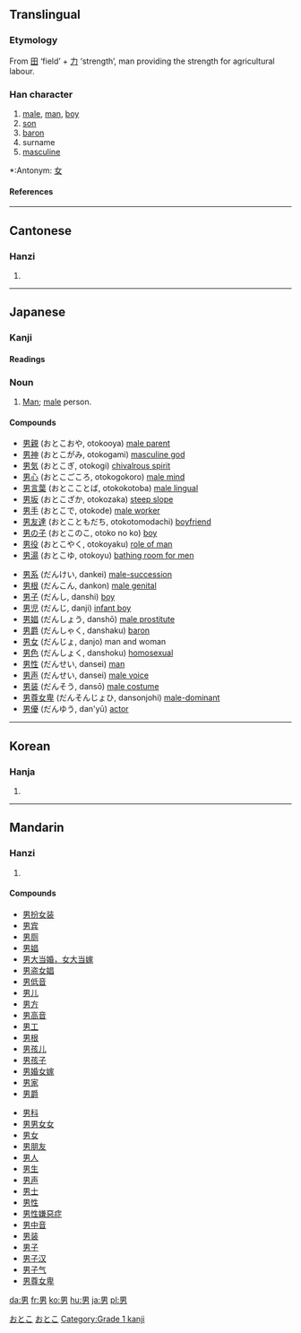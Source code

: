 ==Translingual==
===Etymology===
From [[田]] ‘field’ + [[力]] ‘strength’, man providing the strength for agricultural labour.
===Han character===
{{Han char|rn=102|rad=田|as=02|sn=7|four=6042<sub>7</sub>|canj=田大尸 (WKS)}}
# [[male]], [[man]], [[boy]]
# [[son]]
# [[baron]]
# surname
# [[masculine]]


*:Antonym: [[女]]
====References====
{{Han ref|kx=0759.020|dkj=21730|dj=1169.020|hdz=42529.050|uh=7537|ud=30007|bh=A86B|bd=43115}}
----
==Cantonese==
===Hanzi===
{{yue-hanzi|jyut=|y=naam4}}
# {{defn|Cantonese}}
----
== Japanese ==
[[Category:1000_Japanese_basic_words|おとこ]]
=== Kanji ===
{{ja-kanji|grade=|rs=田02}}
====Readings====
{{ja-readings|on=[[だん]] (dan), [[なん]] (nan)|kun=[[おとこ]] (otoko)}}

=== Noun ===
[[Category:Japanese nouns|おとこ]]
{{janoun|おとこ|otoko}}

# [[Man]]; [[male]] person.

====Compounds====
{{top}}
*[[男親]] (おとこおや, otokooya) [[male parent]]
*[[男神]] (おとこがみ, otokogami) [[masculine god]]
*[[男気]] (おとこぎ, otokogi) [[chivalrous spirit]]
*[[男心]] (おとこごころ, otokogokoro) [[male mind]]
*[[男言葉]] (おとこことば, otokokotoba) [[male lingual]]
*[[男坂]] (おとこざか, otokozaka) [[steep slope]]
*[[男手]] (おとこで, otokode) [[male worker]]
*[[男友達]] (おとこともだち, otokotomodachi) [[boyfriend]]
*[[男の子]] (おとこのこ, otoko no ko) [[boy]]
*[[男役]] (おとこやく, otokoyaku) [[role of man]]
*[[男湯]] (おとこゆ, otokoyu) [[bathing room for men]]
{{mid}}
*[[男系]] (だんけい, dankei) [[male-succession]]
*[[男根]] (だんこん, dankon) [[male genital]]
*[[男子]] (だんし, danshi) [[boy]]
*[[男児]] (だんじ, danji) [[infant boy]]
*[[男娼]] (だんしょう, danshō) [[male prostitute]]
*[[男爵]] (だんしゃく, danshaku) [[baron]]
*[[男女]] (だんじょ, danjo) man and woman
*[[男色]] (だんしょく, danshoku) [[homosexual]]
*[[男性]] (だんせい, dansei) [[man]]
*[[男声]] (だんせい, dansei) [[male voice]]
*[[男装]] (だんそう, dansō) [[male costume]]
*[[男尊女卑]] (だんそんじょひ, dansonjohi) [[male-dominant]]
*[[男優]] (だんゆう, dan'yū) [[actor]]
{{bottom}}
----

==Korean==
===Hanja===
{{ko-hanja|hangeul=남|eumhun=사내|rv=nam|mr=nam|y=nam}}
# {{defn|Korean}}






[[Category:Grade 1 kanji]]
----
==Mandarin==
===Hanzi===
{{cmn-hanzi|pin=[[nán]] (nan2)|wg=nan<sup>2</sup>}}
# {{defn|Mandarin}}

====Compounds====
{{top}}
*[[男扮女装]]
*[[男宾]]
*[[男厕]]
*[[男娼]]
*[[男大当婚，女大当嫁]]
*[[男盗女娼]]
*[[男低音]]
*[[男儿]]
*[[男方]]
*[[男高音]]
*[[男工]]
*[[男根]]
*[[男孩儿]]
*[[男孩子]]
*[[男婚女嫁]]
*[[男家]]
*[[男爵]]
{{mid}}
*[[男科]]
*[[男男女女]]
*[[男女]]
*[[男朋友]]
*[[男人]]
*[[男生]]
*[[男声]]
*[[男士]]
*[[男性]]
*[[男性嫌惡症]]
*[[男中音]]
*[[男装]]
*[[男子]]
*[[男子汉]]
*[[男子气]]
*[[男尊女卑]]
{{bottom}}

[[da:男]]
[[fr:男]]
[[ko:男]]
[[hu:男]]
[[ja:男]]
[[pl:男]]